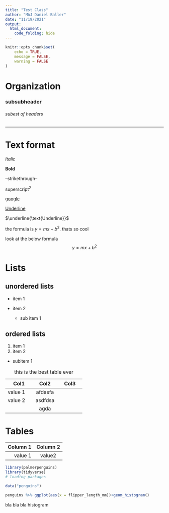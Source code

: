 ```yaml
---
title: "Test Class"
author: "MAJ Daniel Baller"
date: "11/19/2021"
output: 
  html_document:
    code_folding: hide
---
```


```r
knitr::opts_chunk$set(
	echo = TRUE,
	message = FALSE,
	warning = FALSE
)
```

# Organization

```{=html}
<!--
## subheader
-->
```
### subsubheader

###### subest of headers

------------------------------------------------------------------------

# Text format

*Italic*

**Bold**

--strikethrough--

superscript^2^

[google](https://google.com)

[Underline]{.ul}

$\underline{\text{Underline}}$

the formula is $y = mx + b^2$. thats so cool

look at the below formula $$y = mx+b^2$$

# Lists

## unordered lists

-   item 1

-   item 2

    -   sub item 1

## ordered lists

1.  item 1
2.  item 2

-   subitem 1

+------------------------+----------------------+----------------------+
| Col1                   | Col2                 | Col3                 |
+========================+:====================:+======================+
| value 1                | afdasfa              |                      |
+------------------------+----------------------+----------------------+
| value 2                | asdfdsa              |                      |
+------------------------+----------------------+----------------------+
|                        | agda                 |                      |
+------------------------+----------------------+----------------------+

: this is the best table ever

# Tables

| Column 1 | Column 2 |
|---------:|:--------:|
|  value 1 |  value2  |

```r
library(palmerpenguins)
library(tidyverse)
# loading packages

data("penguins")

penguins %>% ggplot(aes(x = flipper_length_mm))+geom_histogram()
```

bla bla bla histogram 